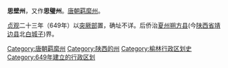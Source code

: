 '''思壁州'''，又作'''思璧州'''。[[唐朝|唐朝]][[羁縻州|羁縻州]]。

[[貞觀_(唐朝)|贞观]]二十三年（649年）以[[突厥部|突厥部]]置，确址不详。后侨治[[夏州|夏州]][[朔方县_(唐朝)|朔方县]](今[[陕西省|陕西省]][[靖边县|靖边县]]北[[统万城|白城子]])界。 

{{唐朝行政区划小作品}}
[[Category:唐朝羁縻州|Category:唐朝羁縻州]]
[[Category:陕西的州|Category:陕西的州]]
[[Category:榆林行政区划史|Category:榆林行政区划史]]
[[Category:649年建立的行政区划|Category:649年建立的行政区划]]